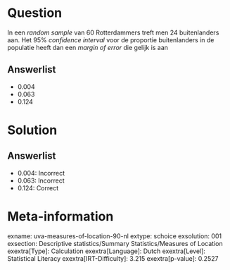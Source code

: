 Question
========

In een *random sample* van 60 Rotterdammers treft men 24 buitenlanders
aan. Het 95% *confidence interval* voor de proportie buitenlanders in de
populatie heeft dan een *margin of error* die gelijk is aan

Answerlist
----------

* 0.004
* 0.063
* 0.124

Solution
========

Answerlist
----------

* 0.004: Incorrect
* 0.063: Incorrect
* 0.124: Correct

Meta-information
================
exname: uva-measures-of-location-90-nl
extype: schoice
exsolution: 001
exsection: Descriptive statistics/Summary Statistics/Measures of Location
exextra[Type]: Calculation
exextra[Language]: Dutch
exextra[Level]: Statistical Literacy
exextra[IRT-Difficulty]: 3.215
exextra[p-value]: 0.2527
